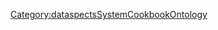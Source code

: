 {{{info|add title=New Responsibility|edit title=Edit Responsibility|page name=C<unique number;random;10>}}}

{{FormHeader|Responsibility}}
{{DataspectsCookbookEntityTypeSpecialFormTemplate0}}
{{StandardFormSections}}
{{FormFooter}}

<noinclude>[[Category:dataspectsSystemCookbookOntology]]</noinclude>
